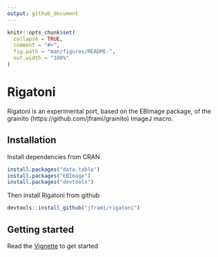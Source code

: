 ```yaml
---
output: github_document
---
```


<!-- README.md is generated from README.Rmd. Please edit that file -->

```r
knitr::opts_chunk$set(
  collapse = TRUE,
  comment = "#>",
  fig.path = "man/figures/README-",
  out.width = "100%"
)
```
# Rigatoni

<!-- badges: start -->
<!-- badges: end -->

Rigatoni is an experimental port, based on the EBImage package, of the grainito (https://github.com/jframi/grainito) ImageJ macro.


## Installation

Install dependencies from CRAN

```r
install.packages("data.table")
install.packages("EBImage")
install.packages("devtools")
```

Then install Rigatoni from github

```r
devtools::install_github("jframi/rigatoni")
```

## Getting started

Read the [Vignette](https://jframi.github.io/rigatoni/articles/Rigatoni.html) to get started
